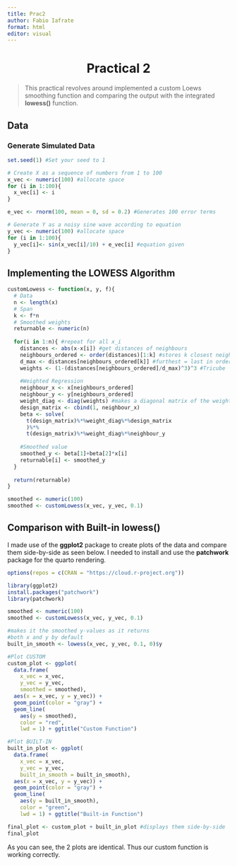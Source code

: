 ```yaml
---
title: Prac2
author: Fabio Iafrate
format: html
editor: visual
---
```


# Practical 2 {.unnumbered style="text-align: center"}

> This practical revolves around implemented a custom Loews smoothing function and comparing the output with the integrated **lowess()** function.

## Data {.unnumbered}

### Generate Simulated Data {.unnumbered}

```r
set.seed(1) #Set your seed to 1

# Create X as a sequence of numbers from 1 to 100 
x_vec <- numeric(100) #allocate space
for (i in 1:100){
  x_vec[i] <- i
}

e_vec <- rnorm(100, mean = 0, sd = 0.2) #Generates 100 error terms

# Generate Y as a noisy sine wave according to equation
y_vec <- numeric(100) #allocate space
for (i in 1:100){
  y_vec[i]<- sin(x_vec[i]/10) + e_vec[i] #equation given
}
```

## Implementing the LOWESS Algorithm {.unnumbered}

```r
customLowess <- function(x, y, f){
  # Data 
  n <- length(x)
  # Span
  k <- f*n
  # Smoothed weights
  returnable <- numeric(n)
  
  for(i in 1:n){ #repeat for all x_i
    distances <- abs(x-x[i]) #get distances of neighbours
    neighbours_ordered <- order(distances)[1:k] #stores k closest neighbours indices
    d_max <- distances[neighbours_ordered[k]] #furthest = last in ordered vector
    weights <- (1-(distances[neighbours_ordered]/d_max)^3)^3 #Tricube
    
    #Weighted Regression
    neighbour_x <- x[neighbours_ordered]
    neighbour_y <- y[neighbours_ordered]
    weight_diag <- diag(weights) #makes a diagonal matrix of the weights
    design_matrix <- cbind(1, neighbour_x)
    beta <- solve(
      t(design_matrix)%*%weight_diag%*%design_matrix
      )%*%
      t(design_matrix)%*%weight_diag%*%neighbour_y
    
    #Smoothed value
    smoothed_y <- beta[1]+beta[2]*x[i]
    returnable[i] <- smoothed_y
  }
  
  return(returnable)
}

smoothed <- numeric(100)
smoothed <- customLowess(x_vec, y_vec, 0.1)
```

## Comparison with Built-in lowess() {.unnumbered}

I made use of the **ggplot2** package to create plots of the data and compare them side-by-side as seen below. I needed to install and use the **patchwork** package for the quarto rendering.

```r
options(repos = c(CRAN = "https://cloud.r-project.org"))

library(ggplot2)
install.packages("patchwork")
library(patchwork)

smoothed <- numeric(100)
smoothed <- customLowess(x_vec, y_vec, 0.1)

#makes it the smoothed y-values as it returns 
#both x and y by default
built_in_smooth <- lowess(x_vec, y_vec, 0.1, 0)$y 

#Plot CUSTOM
custom_plot <- ggplot(
  data.frame(
    x_vec = x_vec, 
    y_vec = y_vec, 
    smoothed = smoothed), 
  aes(x = x_vec, y = y_vec)) + 
  geom_point(color = "gray") + 
  geom_line(
    aes(y = smoothed), 
    color = "red", 
    lwd = 1) + ggtitle("Custom Function")

#Plot BUILT-IN
built_in_plot <- ggplot(
  data.frame(
    x_vec = x_vec, 
    y_vec = y_vec, 
    built_in_smooth = built_in_smooth), 
  aes(x = x_vec, y = y_vec)) + 
  geom_point(color = "gray") + 
  geom_line(
    aes(y = built_in_smooth), 
    color = "green", 
    lwd = 1) + ggtitle("Built-in Function")

final_plot <- custom_plot + built_in_plot #displays them side-by-side
final_plot
```

As you can see, the 2 plots are identical. Thus our custom function is working correctly.
